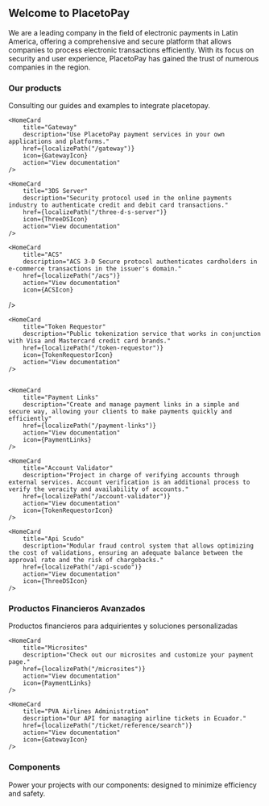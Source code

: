 


<HeroPattern />

## Welcome to PlacetoPay

We are a leading company in the field of electronic payments in Latin America, offering a comprehensive and secure platform that allows companies to process electronic transactions efficiently. With its focus on security and user experience, PlacetoPay has gained the trust of numerous companies in the region.

### Our products

Consulting our guides and examples to integrate placetopay.

<div className="not-prose grid grid-cols-1 gap-4 border-gray-900/5 dark:border-white/5 sm:grid-cols-3">
    <HomeCard
        title="Web Checkout"
        description="Pre-designed and optimized payment page to increase your business' conversion rate."
        href={localizePath("/checkout")}
        icon={CheckoutIcon}
        action="View documentation"
    />

    <HomeCard
        title="Gateway"
        description="Use PlacetoPay payment services in your own applications and platforms."
        href={localizePath("/gateway")}
        icon={GatewayIcon}
        action="View documentation"
    />

    <HomeCard
        title="3DS Server"
        description="Security protocol used in the online payments industry to authenticate credit and debit card transactions."
        href={localizePath("/three-d-s-server")}
        icon={ThreeDSIcon}
        action="View documentation"
    />

    <HomeCard
        title="ACS"
        description="ACS 3-D Secure protocol authenticates cardholders in e-commerce transactions in the issuer's domain."
        href={localizePath("/acs")}
        action="View documentation"
        icon={ACSIcon}
   />

    <HomeCard
        title="Token Requestor"
        description="Public tokenization service that works in conjunction with Visa and Mastercard credit card brands."
        href={localizePath("/token-requestor")}
        icon={TokenRequestorIcon}
        action="View documentation"
    />


    <HomeCard
        title="Payment Links"
        description="Create and manage payment links in a simple and secure way, allowing your clients to make payments quickly and efficiently"
        href={localizePath("/payment-links")}
        action="View documentation"
        icon={PaymentLinks}
    />

    <HomeCard
        title="Account Validator"
        description="Project in charge of verifying accounts through external services. Account verification is an additional process to verify the veracity and availability of accounts."
        href={localizePath("/account-validator")}
        action="View documentation"
        icon={TokenRequestorIcon}
    />

    <HomeCard
        title="Api Scudo"
        description="Modular fraud control system that allows optimizing the cost of validations, ensuring an adequate balance between the approval rate and the risk of chargebacks."
        href={localizePath("/api-scudo")}
        action="View documentation"
        icon={ThreeDSIcon}
    />
</div>

### Productos Financieros Avanzados

Productos financieros para adquirientes y soluciones personalizadas

<div className="not-prose grid grid-cols-1 gap-4 border-gray-900/5 dark:border-white/5 sm:grid-cols-3">
    <HomeCard
        title="Core API"
        description="API to manage the core of your application in PlacetoPay services."
        href={localizePath("/core/reference")}
        action="Show documentation"
        icon={GatewayIcon}
    />

    <HomeCard
        title="Microsites"
        description="Check out our microsites and customize your payment page."
        href={localizePath("/microsites")}
        action="View documentation"
        icon={PaymentLinks}
    />

    <HomeCard
        title="PVA Airlines Administration"
        description="Our API for managing airline tickets in Ecuador."
        href={localizePath("/ticket/reference/search")}
        action="View documentation"
        icon={GatewayIcon}
    />
</div>

### Components

Power your projects with our components: designed to minimize efficiency and safety.

<div className="not-prose grid grid-cols-1 gap-4 border-gray-900/5 dark:border-white/5 sm:grid-cols-3">
    <HomeCard
        title="Pinpad SDK"
        description="SDK to manage the pinpad field in your applications."
        href={localizePath("/sdks/pinpad")}
        action="View documentation"
        icon={PinpadSDKIcon}
    />
</div>
